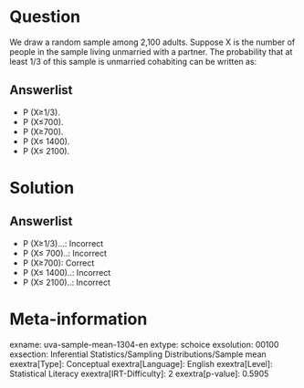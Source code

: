Question
========

We draw a random sample among 2,100 adults. Suppose X is the number of people in the sample living unmarried with a partner. The probability that at least 1/3 of this sample is unmarried cohabiting can be written as:

Answerlist
----------

* P (X≥1/3).
* P (X≤700).
* P (X≥700).
* P (X≤ 1400).
* P (X≤ 2100).

Solution
========

Answerlist
----------

* P (X≥1/3)...: Incorrect
* P (X≤ 700)..: Incorrect
* P (X≥700): Correct
* P (X≤ 1400)..: Incorrect
* P (X≤ 2100)..: Incorrect

Meta-information
================
exname: uva-sample-mean-1304-en
extype: schoice
exsolution: 00100
exsection: Inferential Statistics/Sampling Distributions/Sample mean
exextra[Type]: Conceptual
exextra[Language]: English
exextra[Level]: Statistical Literacy
exextra[IRT-Difficulty]: 2
exextra[p-value]: 0.5905
